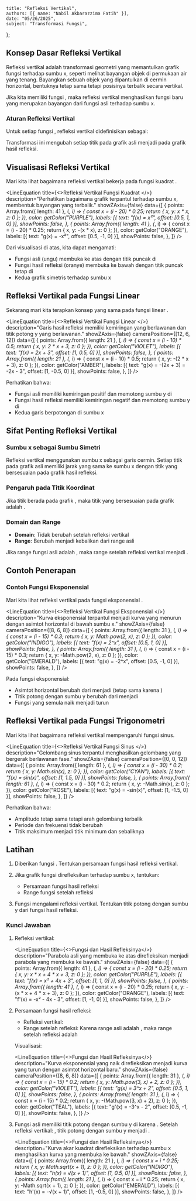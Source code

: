     title: "Refleksi Vertikal",
    authors: [{ name: "Nabil Akbarazzima Fatih" }],
    date: "05/26/2025",
    subject: "Transformasi Fungsi",
};


## Konsep Dasar Refleksi Vertikal

Refleksi vertikal adalah transformasi geometri yang memantulkan grafik fungsi terhadap sumbu x, seperti melihat bayangan objek di permukaan air yang tenang. Bayangkan sebuah objek yang dipantulkan di cermin horizontal, bentuknya tetap sama tetapi posisinya terbalik secara vertikal.

Jika kita memiliki fungsi <InlineMath math="f(x)" />, maka refleksi vertikal menghasilkan fungsi baru <InlineMath math="g(x) = -f(x)" /> yang merupakan bayangan dari fungsi asli terhadap sumbu x.

### Aturan Refleksi Vertikal

Untuk setiap fungsi <InlineMath math="f(x)" />, refleksi vertikal didefinisikan sebagai:

<BlockMath math="g(x) = -f(x)" />

Transformasi ini mengubah setiap titik <InlineMath math="(x, y)" /> pada grafik asli menjadi <InlineMath math="(x, -y)" /> pada grafik hasil refleksi.

## Visualisasi Refleksi Vertikal

Mari kita lihat bagaimana refleksi vertikal bekerja pada fungsi kuadrat <InlineMath math="f(x) = x^2" />.

<LineEquation
  title={<>Refleksi Vertikal Fungsi Kuadrat <InlineMath math="f(x) = x^2" /></>}
  description="Perhatikan bagaimana grafik terpantul terhadap sumbu x, membentuk bayangan yang terbalik."
  showZAxis={false}
  data={[
    {
      points: Array.from({ length: 41 }, (_, i) => {
        const x = (i - 20) * 0.25;
        return { x, y: x * x, z: 0 };
      }),
      color: getColor("PURPLE"),
      labels: [{ text: "f(x) = x²", offset: [0.5, 1, 0] }],
      showPoints: false,
    },
    {
      points: Array.from({ length: 41 }, (_, i) => {
        const x = (i - 20) * 0.25;
        return { x, y: -(x * x), z: 0 };
      }),
      color: getColor("ORANGE"),
      labels: [{ text: "g(x) = -x²", offset: [0.5, -1, 0] }],
      showPoints: false,
    },
  ]}
/>

Dari visualisasi di atas, kita dapat mengamati:
- Fungsi asli <InlineMath math="f(x) = x^2" /> (ungu) membuka ke atas dengan titik puncak di <InlineMath math="(0, 0)" />
- Fungsi hasil refleksi <InlineMath math="g(x) = -x^2" /> (oranye) membuka ke bawah dengan titik puncak tetap di <InlineMath math="(0, 0)" />
- Kedua grafik simetris terhadap sumbu x

## Refleksi Vertikal pada Fungsi Linear

Sekarang mari kita terapkan konsep yang sama pada fungsi linear <InlineMath math="f(x) = 2x + 3" />.

<LineEquation
  title={<>Refleksi Vertikal Fungsi Linear <InlineMath math="f(x) = 2x + 3" /></>}
  description="Garis hasil refleksi memiliki kemiringan yang berlawanan dan titik potong y yang berlawanan."
  showZAxis={false}
  cameraPosition={[12, 6, 12]}
  data={[
    {
      points: Array.from({ length: 21 }, (_, i) => {
        const x = (i - 10) * 0.5;
        return { x, y: 2 * x + 3, z: 0 };
      }),
      color: getColor("VIOLET"),
      labels: [{ text: "f(x) = 2x + 3", offset: [1, 0.5, 0] }],
      showPoints: false,
    },
    {
      points: Array.from({ length: 21 }, (_, i) => {
        const x = (i - 10) * 0.5;
        return { x, y: -(2 * x + 3), z: 0 };
      }),
      color: getColor("AMBER"),
      labels: [{ text: "g(x) = -(2x + 3) = -2x - 3", offset: [1, -0.5, 0] }],
      showPoints: false,
    },
  ]}
/>

Perhatikan bahwa:
- Fungsi asli <InlineMath math="f(x) = 2x + 3" /> memiliki kemiringan positif dan memotong sumbu y di <InlineMath math="(0, 3)" />
- Fungsi hasil refleksi <InlineMath math="g(x) = -2x - 3" /> memiliki kemiringan negatif dan memotong sumbu y di <InlineMath math="(0, -3)" />
- Kedua garis berpotongan di sumbu x

## Sifat Penting Refleksi Vertikal

### Sumbu x sebagai Sumbu Simetri

Refleksi vertikal menggunakan sumbu x sebagai garis cermin. Setiap titik pada grafik asli memiliki jarak yang sama ke sumbu x dengan titik yang bersesuaian pada grafik hasil refleksi.

### Pengaruh pada Titik Koordinat

Jika titik <InlineMath math="(a, b)" /> berada pada grafik <InlineMath math="f(x)" />, maka titik yang bersesuaian pada grafik <InlineMath math="-f(x)" /> adalah <InlineMath math="(a, -b)" />.

### Domain dan Range

- **Domain**: Tidak berubah setelah refleksi vertikal
- **Range**: Berubah menjadi kebalikan dari range asli

Jika range fungsi asli adalah <InlineMath math="[c, d]" />, maka range setelah refleksi vertikal menjadi <InlineMath math="[-d, -c]" />.

## Contoh Penerapan

### Contoh Fungsi Eksponensial

Mari kita lihat refleksi vertikal pada fungsi eksponensial <InlineMath math="f(x) = 2^x" />.

<LineEquation
  title={<>Refleksi Vertikal Fungsi Eksponensial <InlineMath math="f(x) = 2^x" /></>}
  description="Kurva eksponensial terpantul menjadi kurva yang menurun dengan asimtot horizontal di bawah sumbu x."
  showZAxis={false}
  cameraPosition={[8, 6, 8]}
  data={[
    {
      points: Array.from({ length: 31 }, (_, i) => {
        const x = (i - 15) * 0.3;
        return { x, y: Math.pow(2, x), z: 0 };
      }),
      color: getColor("INDIGO"),
      labels: [{ text: "f(x) = 2^x", offset: [0.5, 1, 0] }],
      showPoints: false,
    },
    {
      points: Array.from({ length: 31 }, (_, i) => {
        const x = (i - 15) * 0.3;
        return { x, y: -Math.pow(2, x), z: 0 };
      }),
      color: getColor("EMERALD"),
      labels: [{ text: "g(x) = -2^x", offset: [0.5, -1, 0] }],
      showPoints: false,
    },
  ]}
/>

Pada fungsi eksponensial:
- Asimtot horizontal berubah dari <InlineMath math="y = 0" /> menjadi <InlineMath math="y = 0" /> (tetap sama karena <InlineMath math="-0 = 0" />)
- Titik potong dengan sumbu y berubah dari <InlineMath math="(0, 1)" /> menjadi <InlineMath math="(0, -1)" />
- Fungsi yang semula naik menjadi turun

## Refleksi Vertikal pada Fungsi Trigonometri

Mari kita lihat bagaimana refleksi vertikal mempengaruhi fungsi sinus.

<LineEquation
  title={<>Refleksi Vertikal Fungsi Sinus <InlineMath math="f(x) = \sin(x)" /></>}
  description="Gelombang sinus terpantul menghasilkan gelombang yang bergerak berlawanan fase."
  showZAxis={false}
  cameraPosition={[0, 0, 12]}
  data={[
    {
      points: Array.from({ length: 61 }, (_, i) => {
        const x = (i - 30) * 0.2;
        return { x, y: Math.sin(x), z: 0 };
      }),
      color: getColor("CYAN"),
      labels: [{ text: "f(x) = sin(x)", offset: [1, 1.5, 0] }],
      showPoints: false,
    },
    {
      points: Array.from({ length: 61 }, (_, i) => {
        const x = (i - 30) * 0.2;
        return { x, y: -Math.sin(x), z: 0 };
      }),
      color: getColor("ROSE"),
      labels: [{ text: "g(x) = -sin(x)", offset: [1, -1.5, 0] }],
      showPoints: false,
    },
  ]}
/>

Perhatikan bahwa:
- Amplitudo tetap sama tetapi arah gelombang terbalik
- Periode dan frekuensi tidak berubah
- Titik maksimum menjadi titik minimum dan sebaliknya

## Latihan

1. Diberikan fungsi <InlineMath math="f(x) = x^2 + 4x + 3" />. Tentukan persamaan fungsi hasil refleksi vertikal.

2. Jika grafik fungsi <InlineMath math="g(x) = 3^x + 2" /> direfleksikan terhadap sumbu x, tentukan:
   - Persamaan fungsi hasil refleksi
   - Range fungsi setelah refleksi

3. Fungsi <InlineMath math="h(x) = \sqrt{x + 1}" /> mengalami refleksi vertikal. Tentukan titik potong dengan sumbu y dari fungsi hasil refleksi.

### Kunci Jawaban

1. Refleksi vertikal: <InlineMath math="f'(x) = -f(x) = -(x^2 + 4x + 3) = -x^2 - 4x - 3" />

   <LineEquation
     title={<>Fungsi <InlineMath math="f(x) = x^2 + 4x + 3" /> dan Hasil Refleksinya</>}
     description="Parabola asli yang membuka ke atas direfleksikan menjadi parabola yang membuka ke bawah."
     showZAxis={false}
     data={[
       {
         points: Array.from({ length: 41 }, (_, i) => {
           const x = (i - 20) * 0.25;
           return { x, y: x * x + 4 * x + 3, z: 0 };
         }),
         color: getColor("PURPLE"),
         labels: [{ text: "f(x) = x² + 4x + 3", offset: [1, 1, 0] }],
         showPoints: false,
       },
       {
         points: Array.from({ length: 41 }, (_, i) => {
           const x = (i - 20) * 0.25;
           return { x, y: -(x * x + 4 * x + 3), z: 0 };
         }),
         color: getColor("ORANGE"),
         labels: [{ text: "f'(x) = -x² - 4x - 3", offset: [1, -1, 0] }],
         showPoints: false,
       },
     ]}
   />

2. Persamaan fungsi hasil refleksi:
    
   - Refleksi vertikal: <InlineMath math="g'(x) = -(3^x + 2) = -3^x - 2" />
   - Range setelah refleksi: Karena range asli <InlineMath math="g(x) = 3^x + 2" /> adalah <InlineMath math="(2, \infty)" />, maka range setelah refleksi adalah <InlineMath math="(-\infty, -2)" />

   Visualisasi:

   <LineEquation
     title={<>Fungsi <InlineMath math="g(x) = 3^x + 2" /> dan Hasil Refleksinya</>}
     description="Kurva eksponensial yang naik direfleksikan menjadi kurva yang turun dengan asimtot horizontal baru."
     showZAxis={false}
     cameraPosition={[8, 6, 8]}
     data={[
       {
         points: Array.from({ length: 31 }, (_, i) => {
           const x = (i - 15) * 0.2;
           return { x, y: Math.pow(3, x) + 2, z: 0 };
         }),
         color: getColor("VIOLET"),
         labels: [{ text: "g(x) = 3^x + 2", offset: [0.5, 1, 0] }],
         showPoints: false,
       },
       {
         points: Array.from({ length: 31 }, (_, i) => {
           const x = (i - 15) * 0.2;
           return { x, y: -(Math.pow(3, x) + 2), z: 0 };
         }),
         color: getColor("TEAL"),
         labels: [{ text: "g'(x) = -3^x - 2", offset: [0.5, -1, 0] }],
         showPoints: false,
       },
     ]}
   />

3. Fungsi asli <InlineMath math="h(x) = \sqrt{x + 1}" /> memiliki titik potong dengan sumbu y di <InlineMath math="(0, 1)" /> karena <InlineMath math="h(0) = \sqrt{0 + 1} = 1" />.
   Setelah refleksi vertikal: <InlineMath math="h'(x) = -\sqrt{x + 1}" />, titik potong dengan sumbu y menjadi <InlineMath math="(0, -1)" />.

   <LineEquation
     title={<>Fungsi <InlineMath math="h(x) = \sqrt{x + 1}" /> dan Hasil Refleksinya</>}
     description="Kurva akar kuadrat direfleksikan terhadap sumbu x menghasilkan kurva yang membuka ke bawah."
     showZAxis={false}
     data={[
       {
         points: Array.from({ length: 21 }, (_, i) => {
           const x = i * 0.25;
           return { x, y: Math.sqrt(x + 1), z: 0 };
         }),
         color: getColor("INDIGO"),
         labels: [{ text: "h(x) = √(x + 1)", offset: [1, 0.5, 0] }],
         showPoints: false,
       },
       {
         points: Array.from({ length: 21 }, (_, i) => {
           const x = i * 0.25;
           return { x, y: -Math.sqrt(x + 1), z: 0 };
         }),
         color: getColor("EMERALD"),
         labels: [{ text: "h'(x) = -√(x + 1)", offset: [1, -0.5, 0] }],
         showPoints: false,
       },
     ]}
   />